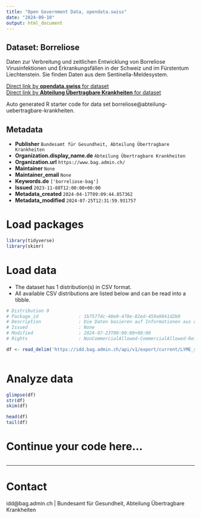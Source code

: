 ```yaml
---
title: "Open Government Data, opendata.swiss"
date: "2024-09-10"
output: html_document
---
```


## Dataset: Borreliose

Daten zur Verbreitung und zeitlichen Entwicklung von Borreliose Virusinfektionen und Erkrankungsfällen in der Schweiz und im Fürstentum Liechtenstein. Sie finden Daten aus dem Sentinella-Meldesystem.

[Direct link by **opendata.swiss** for dataset](https://opendata.swiss/de/dataset/borreliose)<br>
[Direct link by **Abteilung Übertragbare Krankheiten** for dataset](https://idd.bag.admin.ch)

Auto generated R starter code for data set borreliose@abteilung-uebertragbare-krankheiten.

## Metadata

- **Publisher** `Bundesamt für Gesundheit, Abteilung Übertragbare Krankheiten`
- **Organization.display_name.de** `Abteilung Übertragbare Krankheiten`
- **Organization.url** `https://www.bag.admin.ch/`
- **Maintainer** `None`
- **Maintainer_email** `None`
- **Keywords.de** `['borreliose-bag']`
- **Issued** `2023-11-08T12:00:00+00:00`
- **Metadata_created** `2024-04-17T09:09:44.857362`
- **Metadata_modified** `2024-07-25T12:31:59.931757`


# Load packages

```r

library(tidyverse)
library(skimr)

```

# Load data

-   The dataset has 1 distribution(s) in CSV format.
-   All available CSV distributions are listed below and can be read into a tibble.

```r

# Distribution 0
# Package_id               : 1b7577dc-48e0-478e-82ed-459a9841d2b0
# Description              : Die Daten basieren auf Informationen aus dem Sentinella-⁠Meldesystem. Seit 2008 übermitteln ambulante Ärztinnen und Ärzte Informationen über Erstkonsultationen in Arztpraxen bei Patientinnen und Patienten mit Lyme Borreliose. 
# Issued                   : None
# Modified                 : 2024-07-23T00:00:00+00:00
# Rights                   : NonCommercialAllowed-CommercialAllowed-ReferenceRequired

df <- read_delim('https://idd.bag.admin.ch/api/v1/export/current/LYME_sentinella/csv')



```

# Analyze data

```r

glimpse(df)
str(df)
skim(df)

head(df)
tail(df)

```

# Continue your code here...

```r

```

------------------------------------------------------------------------

# Contact

idd@bag.admin.ch | Bundesamt für Gesundheit, Abteilung Übertragbare Krankheiten
